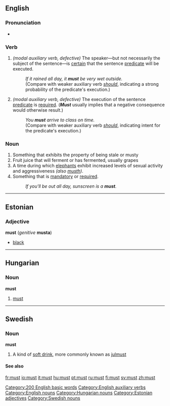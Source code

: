 ==English==

{{rank|did|such|great|86|must|these|two|us}}

===Pronunciation===
*{{audio|en-us-must.ogg|Audio (US)}}

===Verb===
{{en-verb|inf=-|[[must]]|-|had to|-}}

#''(modal auxiliary verb, defective)'' The speaker&mdash;but not necessarily the subject of the sentence&mdash;is [[certain]] that the sentence [[predicate]] will be executed.
#:''If it rained all day, it '''must''' be very wet outside.''
#:(Compare with weaker auxiliary verb ''[[should]]'', indicating a strong probability of the predicate's execution.)
#''(modal auxiliary verb, defective)'' The execution of the sentence [[predicate]] is [[required]]. ('''''Must''''' usually implies that a negative consequence would otherwise result.)
#:''You '''must''' arrive to class on time.''
#:(Compare with weaker auxiliary verb ''[[should]]'', indicating intent for the predicate's execution.)

===Noun===
{{en-noun}}

#Something that exhibits the property of being stale or musty
#Fruit juice that will ferment or has fermented, usually grapes
#A time during which [[elephant]]s exhibit increased levels of sexual activity and aggressiveness ''(also [[musth]])''.
#Something that is [[mandatory]] or [[required]].
#:''If you'll be out all day, sunscreen is a '''must'''.''

[[Category:200 English basic words]]
[[Category:English auxiliary verbs]]
[[Category:English nouns]]

----

==Estonian==

===Adjective===
'''must''' (''genitive'' '''musta''')

*[[black]]

----

==Hungarian==

===Noun===
'''must'''

#[[must]]

[[Category:Hungarian nouns]]

----

==Swedish==

===Noun===
<!---proper?--->
'''must'''

#A kind of [[soft drink]], more commonly known as [[julmust]]

====See also====
{{pedialite}}

[[Category:Estonian adjectives]]
[[Category:Swedish nouns]]

[[fr:must]]
[[io:must]]
[[it:must]]
[[hu:must]]
[[pt:must]]
[[ru:must]]
[[fi:must]]
[[sv:must]]
[[zh:must]]